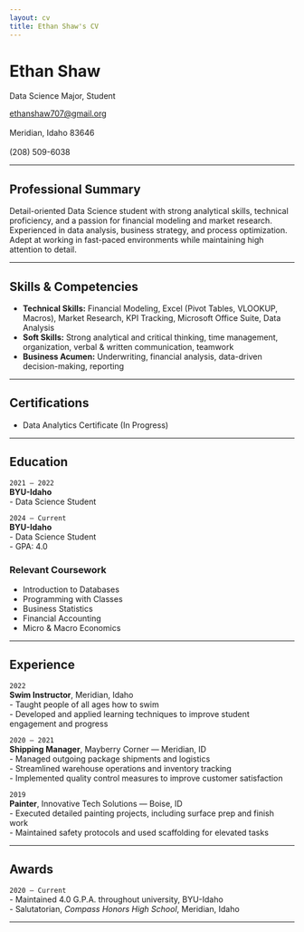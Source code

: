 ```yaml
---
layout: cv
title: Ethan Shaw's CV
---
```


# Ethan Shaw
Data Science Major, Student

<div id="webaddress">
<a href="ethanshaw707@gmail.org">ethanshaw707@gmail.org</a>  
<br>
Meridian, Idaho 83646  
<br>
(208) 509-6038  
</div>

---

## Professional Summary

Detail-oriented Data Science student with strong analytical skills, technical proficiency, and a passion for financial modeling and market research. Experienced in data analysis, business strategy, and process optimization. Adept at working in fast-paced environments while maintaining high attention to detail.

---

## Skills & Competencies

- **Technical Skills:** Financial Modeling, Excel (Pivot Tables, VLOOKUP, Macros), Market Research, KPI Tracking, Microsoft Office Suite, Data Analysis  
- **Soft Skills:** Strong analytical and critical thinking, time management, organization, verbal & written communication, teamwork  
- **Business Acumen:** Underwriting, financial analysis, data-driven decision-making, reporting  

---

## Certifications

- Data Analytics Certificate (In Progress)

---

## Education

`2021 – 2022`  
__BYU-Idaho__  
- Data Science Student

`2024 – Current`  
__BYU-Idaho__  
- Data Science Student  
- GPA: 4.0

### Relevant Coursework

- Introduction to Databases  
- Programming with Classes  
- Business Statistics  
- Financial Accounting  
- Micro & Macro Economics

---

## Experience

`2022`  
__Swim Instructor__, Meridian, Idaho  
- Taught people of all ages how to swim  
- Developed and applied learning techniques to improve student engagement and progress  

`2020 – 2021`  
__Shipping Manager__, Mayberry Corner — Meridian, ID  
- Managed outgoing package shipments and logistics  
- Streamlined warehouse operations and inventory tracking  
- Implemented quality control measures to improve customer satisfaction

`2019`  
__Painter__, Innovative Tech Solutions — Boise, ID  
- Executed detailed painting projects, including surface prep and finish work  
- Maintained safety protocols and used scaffolding for elevated tasks

---

## Awards

`2020 – Current`  
- Maintained 4.0 G.P.A. throughout university, BYU-Idaho  
- Salutatorian, *Compass Honors High School*, Meridian, Idaho

---

<!-- ### Footer

Last updated: April 2025 -->
